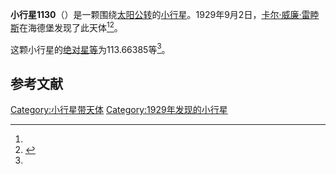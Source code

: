 {{Infobox planet
| bgcolour = #FFFFC0
| name = 1130 Skuld
| symbol = 
| image = 
| caption = 
| discovery = yes
| discovery_ref = 
| discoverer = [[卡尔·威廉·雷睦斯|卡尔·威廉·雷睦斯]]
| discovery_site = [[海德堡|海德堡]] 
| discovered = 1929年9月2日
| designations = yes
| mp_name = 
| named_after = 
| alt_names = 1929 RC/ 1928 FJ / 1949 UD / 1962 LA / A906 VC
| mp_category = [[主带小行星|主带小行星]]
| orbit_ref = <ref name="a">[http://ssd.jpl.nasa.gov/sbdb.cgi?sstr=1130 1130 Skuld] {{Wayback|url=http://ssd.jpl.nasa.gov/sbdb.cgi?sstr=1130 |date=20140928204404 }}，小行星數據庫瀏覽器（JPL Small-Body Database Browser）－[[美国国家航空航天局|美国国家航空航天局]]喷气推进实验室</ref>
| epoch = 2456400.5 (2013年4月18日更新)
| aphelion = {{convert|2.6680965|AU|km|3|abbr=on|lk=out}}
| perihelion = {{convert|1.7902235|AU|km|3|abbr=on}}
| semimajor = {{convert|2.2291600|AU|km|3|abbr=on}}
| eccentricity = 0.1969067
| period = 1215.654879 [[日|日]]<br />3.33[[儒略年|儒略年]]
| avg_speed = 
| inclination = 2.16762
| asc_node = 216.24803
| mean_anomaly = 
| arg_peri = 113.66385
| satellites = 
| physical_characteristics = yes
| dimensions = 
| mass = 
| density = 
| surface_grav = 
| escape_velocity = 
| sidereal_day = 
| axial_tilt = 
| pole_ecliptic_lat = 
| pole_ecliptic_lon = 
| albedo = 
| temperatures= 
| temp_name1 = 
| mean_temp_1 = 
| max_temp_1 = 
| temp_name2 = 
| max_temp_2 = 
| spectral_type = 
| abs_magnitude = 113.66385
}}

'''小行星1130'''（{{lang-en|1130 Skuld}}）是一颗围绕[[太阳|太阳]][[公转|公转]]的[[小行星|小行星]]。1929年9月2日，[[卡尔·威廉·雷睦斯|卡尔·威廉·雷睦斯]]在海德堡发现了此天体<ref name="a" /><ref>{{cite news|title=小行星列表|url=http://cfa-www.harvard.edu/iau/lists/NumberedMPs.txt|accessdate=2013-07-08|newspaper=哈佛大学|archive-date=2008-05-17|archive-url=https://web.archive.org/web/20080517010638/http://cfa-www.harvard.edu/iau/lists/NumberedMPs.txt|dead-url=no}}</ref>。

这颗小行星的[[绝对星等|绝对星等]]为113.66385等<ref name="a" />。

==参考文献==
{{reflist}}
{{Minor Planet Number|[[小行星1129|小行星1129]]|[[小行星1131|小行星1131]]}}

{{小天体}}

[[Category:小行星带天体|Category:小行星带天体]]
[[Category:1929年发现的小行星|Category:1929年发现的小行星]]

{{asteroid-stub}}